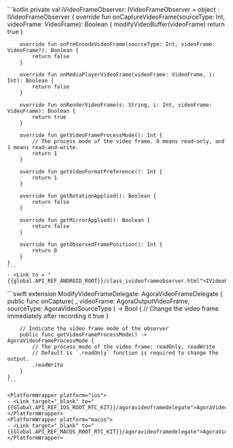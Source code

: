 <PlatformWrapper platform="android">
    ```kotlin
    private val iVideoFrameObserver: IVideoFrameObserver = object : IVideoFrameObserver {
        override fun onCaptureVideoFrame(sourceType: Int, videoFrame: VideoFrame): Boolean {
            modifyVideoBuffer(videoFrame)
            return true
        }

        override fun onPreEncodeVideoFrame(sourceType: Int, videoFrame: VideoFrame?): Boolean {
            return false
        }

        override fun onMediaPlayerVideoFrame(videoFrame: VideoFrame, i: Int): Boolean {
            return false
        }

        override fun onRenderVideoFrame(s: String, i: Int, videoFrame: VideoFrame): Boolean {
            return true
        }

        override fun getVideoFrameProcessMode(): Int {
            // The process mode of the video frame. 0 means read-only, and 1 means read-and-write.
            return 1
        }

        override fun getVideoFormatPreference(): Int {
            return 1
        }

        override fun getRotationApplied(): Boolean {
            return false
        }

        override fun getMirrorApplied(): Boolean {
            return false
        }

        override fun getObservedFramePosition(): Int {
            return 0
        }
    }
    ```
    - <Link to = "{{global.API_REF_ANDROID_ROOT}}/class_ivideoframeobserver.html">IVideoFrameObserver</Link>
</PlatformWrapper>
<PlatformWrapper platform={["ios","macos"]}>
    ```swift
    extension ModifyVideoFrameDelegate: AgoraVideoFrameDelegate {
        public func onCapture(
            _ videoFrame: AgoraOutputVideoFrame, sourceType: AgoraVideoSourceType
        ) -> Bool {
            // Change the video frame immediately after recording it
            true
        }

        // Indicate the video frame mode of the observer
        public func getVideoFrameProcessMode() -> AgoraVideoFrameProcessMode {
            // The process mode of the video frame: readOnly, readWrite
            // Default is `.readOnly` function is required to change the output.
            .readWrite
        }
    }
    ```

    <PlatformWrapper platform="ios">
    - <Link target="_blank" to="{{Global.API_REF_IOS_ROOT_RTC_KIT}}/agoravideoframedelegate">AgoraVideoFrameDelegate</Link>
    </PlatformWrapper>
    <PlatformWrapper platform="macos">
    - <Link target="_blank" to="{{Global.API_REF_MACOS_ROOT_RTC_KIT}}/agoravideoframedelegate">AgoraVideoFrameDelegate</Link>
    </PlatformWrapper>
</PlatformWrapper>
